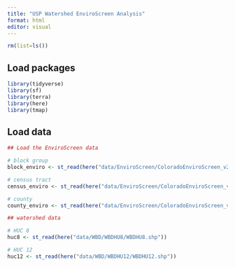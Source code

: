 ```yaml
---
title: "USP Watershed EnviroScreen Analysis"
format: html
editor: visual
---
```


```r
rm(list=ls())
```

## Load packages

```r
library(tidyverse)
library(sf)
library(terra)
library(here)
library(tmap)
```

## Load data

```r
## Load the EnviroScreen data

# block group 
block_enviro <- st_read(here("data/EnviroScreen/ColoradoEnviroScreen_v2_BlockGroup/ColoradoEnviroScreen_v2_BlockGroup_24118_Final.shp"))

# census tract 
census_enviro <- st_read(here("data/EnviroScreen/ColoradoEnviroScreen_v2_CensusTract/ColoradoEnviroScreen_v2_CensusTract.shp"))

# county 
county_enviro <- st_read(here("data/EnviroScreen/ColoradoEnviroScreen_v2_County/ColoradoEnviroScreen_v2_County.shp"))

## watershed data 

# HUC 8
huc8 <- st_read(here("data/WBD/WBDHU8/WBDHU8.shp"))

# HUC 12
huc12 <- st_read(here("data/WBD/WBDHU12/WBDHU12.shp"))
```















